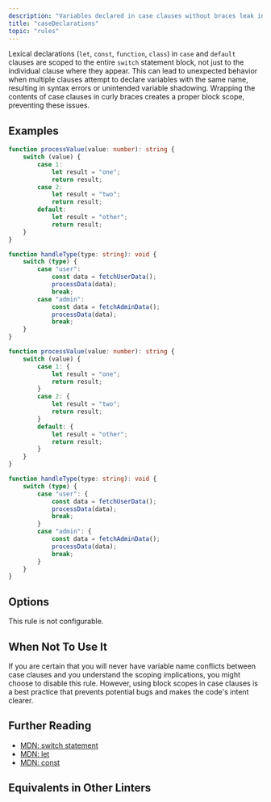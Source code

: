 ```yaml
---
description: "Variables declared in case clauses without braces leak into the surrounding scope."
title: "caseDeclarations"
topic: "rules"
---
```



<RuleSummary plugin="ts" rule="caseDeclarations" />

Lexical declarations (`let`, `const`, `function`, `class`) in `case` and `default` clauses are scoped to the entire `switch` statement block, not just to the individual clause where they appear.
This can lead to unexpected behavior when multiple clauses attempt to declare variables with the same name, resulting in syntax errors or unintended variable shadowing.
Wrapping the contents of case clauses in curly braces creates a proper block scope, preventing these issues.

## Examples

<Tabs>
<TabItem label="❌ Incorrect">

```ts
function processValue(value: number): string {
	switch (value) {
		case 1:
			let result = "one";
			return result;
		case 2:
			let result = "two";
			return result;
		default:
			let result = "other";
			return result;
	}
}

function handleType(type: string): void {
	switch (type) {
		case "user":
			const data = fetchUserData();
			processData(data);
			break;
		case "admin":
			const data = fetchAdminData();
			processData(data);
			break;
	}
}
```

</TabItem>
<TabItem label="✅ Correct">

```ts
function processValue(value: number): string {
	switch (value) {
		case 1: {
			let result = "one";
			return result;
		}
		case 2: {
			let result = "two";
			return result;
		}
		default: {
			let result = "other";
			return result;
		}
	}
}

function handleType(type: string): void {
	switch (type) {
		case "user": {
			const data = fetchUserData();
			processData(data);
			break;
		}
		case "admin": {
			const data = fetchAdminData();
			processData(data);
			break;
		}
	}
}
```

</TabItem>
</Tabs>

## Options

This rule is not configurable.

## When Not To Use It

If you are certain that you will never have variable name conflicts between case clauses and you understand the scoping implications, you might choose to disable this rule.
However, using block scopes in case clauses is a best practice that prevents potential bugs and makes the code's intent clearer.

## Further Reading

- [MDN: switch statement](https://developer.mozilla.org/en-US/docs/Web/JavaScript/Reference/Statements/switch)
- [MDN: let](https://developer.mozilla.org/en-US/docs/Web/JavaScript/Reference/Statements/let)
- [MDN: const](https://developer.mozilla.org/en-US/docs/Web/JavaScript/Reference/Statements/const)

## Equivalents in Other Linters

<RuleEquivalents pluginId="ts" ruleId="caseDeclarations" />

